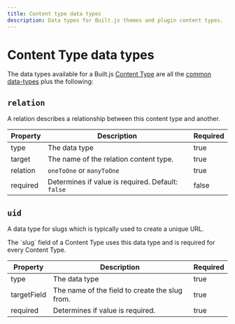 ```yaml
---
title: Content type data types
description: Data types for Built.js themes and plugin content types.
---
```


# Content Type data types

The data types available for a Built.js [Content Type](/docs/concepts/content-type) are all the [common data-types](/docs/concepts/data-types-common) plus the following:

## `relation`

A relation describes a relationship between this content type and another.

| Property | Description                     | Required |
| -------- | ------------------------------- | -------- |
| type     | The data type                   | true     |
| target   | The name of the relation content type. | true |
| relation | `oneToOne` or `manyToOne`        | true     |
| required | Determines if value is required. Default: `false` | false    |

## `uid`

A data type for slugs which is typically used to create a unique URL.

<Callout type="info">
  The `slug` field of a Content Type uses this data type and is required for every Content Type.
</Callout>

| Property    | Description                                   | Required |
| ----------- | --------------------------------------------- | -------- |
| type        | The data type                                 | true     |
| targetField | The name of the field to create the slug from. | true     |
| required    | Determines if value is required.               | true     |
